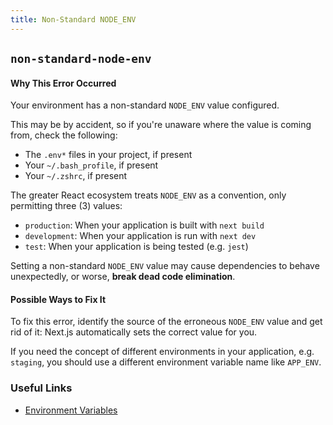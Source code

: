 ```yaml
---
title: Non-Standard NODE_ENV
---
```


## `non-standard-node-env`

#### Why This Error Occurred

Your environment has a non-standard `NODE_ENV` value configured.

This may be by accident, so if you're unaware where the value is coming from, check the following:

- The `.env*` files in your project, if present
- Your `~/.bash_profile`, if present
- Your `~/.zshrc`, if present

The greater React ecosystem treats `NODE_ENV` as a convention, only permitting three (3) values:

- `production`: When your application is built with `next build`
- `development`: When your application is run with `next dev`
- `test`: When your application is being tested (e.g. `jest`)

Setting a non-standard `NODE_ENV` value may cause dependencies to behave unexpectedly, or worse, **break dead code elimination**.

#### Possible Ways to Fix It

To fix this error, identify the source of the erroneous `NODE_ENV` value and get rid of it: Next.js automatically sets the correct value for you.

If you need the concept of different environments in your application, e.g. `staging`, you should use a different environment variable name like `APP_ENV`.

### Useful Links

- [Environment Variables](https://en.wikipedia.org/wiki/Environment_variable)
